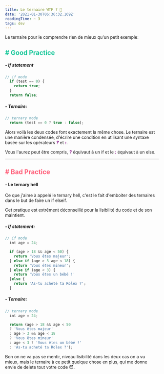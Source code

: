 ```yaml
---
title: Le ternaire WTF ? 🚀
date: '2021-01-30T06:36:32.169Z'
readingTime: ~ 3
tags: dev
---
```


Le ternaire pour le comprendre rien de mieux qu'un petit exemple:

<h2 style="color: #18C79A"># Good Practice</h2>

##### - If statement

```js
// if mode
  if (test == 0) {
    return true;
  }
  return false;
```

##### - Ternaire:

```js
// ternary mode
  return (test == 0 ? true : false);
```

Alors voilà les deux codes font exactement la même chose. 
Le ternaire est une manière condensée, d'écrire une condition en utilisant une syntaxe basée sur les opérateurs <span style="color:purple">***?***</span> et <span style="color:purple">***:***</span>.

Vous l'aurez peut être compris, <span style="color:purple">***?***</span> équivaut à un if et le <span style="color:purple">***:***</span> équivaut à un else.

---

<h2 style="color: #ff5e78"># Bad Practice</h2>

#### - Le ternary hell

  Ce que j'aime à appelé le ternary hell, c'est le fait d'emboiter des ternaires dans le but de faire un if elseif.

  Cet pratique est extrêment déconseillé pour la lisibilité du code et de son maintient.

  ##### - If statement:

  ```js
  // if mode
    int age = 24;

    if (age > 18 && age < 50) {
      return 'Vous êtes majeur';
    } else if (age > 3 age < 18) {
      return 'Vous êtes mineur';
    } else if (age < 3) {
      return 'Vous êtes un bébé !'
    }else {
      return 'As-tu acheté ta Rolex ?';
    }
  ```

  ##### - Ternaire:

  ```js
  // ternary mode
    int age = 24;

    return (age > 18 && age < 50 
    ? 'Vous êtes majeur' 
    : age > 3 && age < 18 
    ? 'Vous êtes mineur' 
    : age < 3 ? 'Vous êtes un bébé !' 
    : 'As-tu acheté ta Rolex ?');

  ```

  Bon on ne va pas se mentir, niveau lisibilité dans les deux cas on a vu mieux, mais le ternaire à ce petit quelque chose en plus, qui me donne envie de delete tout votre code 😈.
